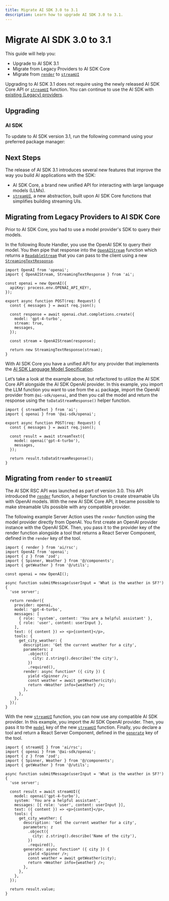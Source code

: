 ```yaml
---
title: Migrate AI SDK 3.0 to 3.1
description: Learn how to upgrade AI SDK 3.0 to 3.1.
---
```


# Migrate AI SDK 3.0 to 3.1

This guide will help you:

- Upgrade to AI SDK 3.1
- Migrate from Legacy Providers to AI SDK Core
- Migrate from [`render`](/docs/reference/ai-sdk-rsc/render) to [`streamUI`](/docs/reference/ai-sdk-rsc/stream-ui)

Upgrading to AI SDK 3.1 does not require using the newly released AI SDK Core API or [`streamUI`](/docs/reference/ai-sdk-rsc/stream-ui) function. You can continue to use the AI SDK with [existing (Legacy) providers](/providers/legacy-providers).

## Upgrading

### AI SDK

To update to AI SDK version 3.1, run the following command using your preferred package manager:

<Snippet text="pnpm add ai@3.1" />

## Next Steps

The release of AI SDK 3.1 introduces several new features that improve the way you build AI applications with the SDK:

- AI SDK Core, a brand new unified API for interacting with large language models (LLMs).
- [`streamUI`](/docs/reference/ai-sdk-rsc/stream-ui), a new abstraction, built upon AI SDK Core functions that simplifies building streaming UIs.

## Migrating from Legacy Providers to AI SDK Core

Prior to AI SDK Core, you had to use a model provider's SDK to query their models.

In the following Route Handler, you use the OpenAI SDK to query their model. You then pipe that response into the [`OpenAIStream`](/docs/reference/stream-helpers/openai-stream) function which returns a [`ReadableStream`](https://developer.mozilla.org/en-US/docs/Web/API/ReadableStream) that you can pass to the client using a new [`StreamingTextResponse`](/docs/reference/stream-helpers/streaming-text-response).

```tsx
import OpenAI from 'openai';
import { OpenAIStream, StreamingTextResponse } from 'ai';

const openai = new OpenAI({
  apiKey: process.env.OPENAI_API_KEY!,
});

export async function POST(req: Request) {
  const { messages } = await req.json();

  const response = await openai.chat.completions.create({
    model: 'gpt-4-turbo',
    stream: true,
    messages,
  });

  const stream = OpenAIStream(response);

  return new StreamingTextResponse(stream);
}
```

With AI SDK Core you have a unified API for any provider that implements the [AI SDK Language Model Specification](https://sdk.vercel.ai/providers/community-providers/custom-providers).

Let’s take a look at the example above, but refactored to utilize the AI SDK Core API alongside the AI SDK OpenAI provider. In this example, you import the LLM function you want to use from the `ai` package, import the OpenAI provider from `@ai-sdk/openai`, and then you call the model and return the response using the `toDataStreamResponse()` helper function.

```tsx
import { streamText } from 'ai';
import { openai } from '@ai-sdk/openai';

export async function POST(req: Request) {
  const { messages } = await req.json();

  const result = await streamText({
    model: openai('gpt-4-turbo'),
    messages,
  });

  return result.toDataStreamResponse();
}
```

## Migrating from `render` to `streamUI`

The AI SDK RSC API was launched as part of version 3.0. This API introduced the [`render`](/docs/reference/ai-sdk-rsc/render) function, a helper function to create streamable UIs with OpenAI models. With the new AI SDK Core API, it became possible to make streamable UIs possible with any compatible provider.

The following example Server Action uses the `render` function using the model provider directly from OpenAI. You first create an OpenAI provider instance with the OpenAI SDK. Then, you pass it to the provider key of the render function alongside a tool that returns a React Server Component, defined in the `render` key of the tool.

```tsx
import { render } from 'ai/rsc';
import OpenAI from 'openai';
import { z } from 'zod';
import { Spinner, Weather } from '@/components';
import { getWeather } from '@/utils';

const openai = new OpenAI();

async function submitMessage(userInput = 'What is the weather in SF?') {
  'use server';

  return render({
    provider: openai,
    model: 'gpt-4-turbo',
    messages: [
      { role: 'system', content: 'You are a helpful assistant' },
      { role: 'user', content: userInput },
    ],
    text: ({ content }) => <p>{content}</p>,
    tools: {
      get_city_weather: {
        description: 'Get the current weather for a city',
        parameters: z
          .object({
            city: z.string().describe('the city'),
          })
          .required(),
        render: async function* ({ city }) {
          yield <Spinner />;
          const weather = await getWeather(city);
          return <Weather info={weather} />;
        },
      },
    },
  });
}
```

With the new [`streamUI`](/docs/reference/ai-sdk-rsc/stream-ui) function, you can now use any compatible AI SDK provider. In this example, you import the AI SDK OpenAI provider. Then, you pass it to the [`model`](/docs/reference/ai-sdk-rsc/stream-ui#model) key of the new [`streamUI`](/docs/reference/ai-sdk-rsc/stream-ui) function. Finally, you declare a tool and return a React Server Component, defined in the [`generate`](/docs/reference/ai-sdk-rsc/stream-ui#tools-generate) key of the tool.

```tsx
import { streamUI } from 'ai/rsc';
import { openai } from '@ai-sdk/openai';
import { z } from 'zod';
import { Spinner, Weather } from '@/components';
import { getWeather } from '@/utils';

async function submitMessage(userInput = 'What is the weather in SF?') {
  'use server';

  const result = await streamUI({
    model: openai('gpt-4-turbo'),
    system: 'You are a helpful assistant',
    messages: [{ role: 'user', content: userInput }],
    text: ({ content }) => <p>{content}</p>,
    tools: {
      get_city_weather: {
        description: 'Get the current weather for a city',
        parameters: z
          .object({
            city: z.string().describe('Name of the city'),
          })
          .required(),
        generate: async function* ({ city }) {
          yield <Spinner />;
          const weather = await getWeather(city);
          return <Weather info={weather} />;
        },
      },
    },
  });

  return result.value;
}
```
